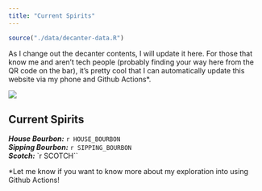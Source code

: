 ```yaml
---
title: "Current Spirits"
---
```


```r
source("./data/decanter-data.R")
```




As I change out the decanter contents, I will update it here.  For those that know me and aren't tech people (probably finding your way here from the QR code on the bar), it's pretty cool that I can automatically update this website via my phone and Github Actions*.  


![](./images/decanters.jpeg)


## Current Spirits

***House Bourbon:*** `r HOUSE_BOURBON`  
***Sipping Bourbon:*** `r SIPPING_BOURBON`       
***Scotch:*** `r SCOTCH``    


*Let me know if you want to know more about my exploration into using Github Actions!
